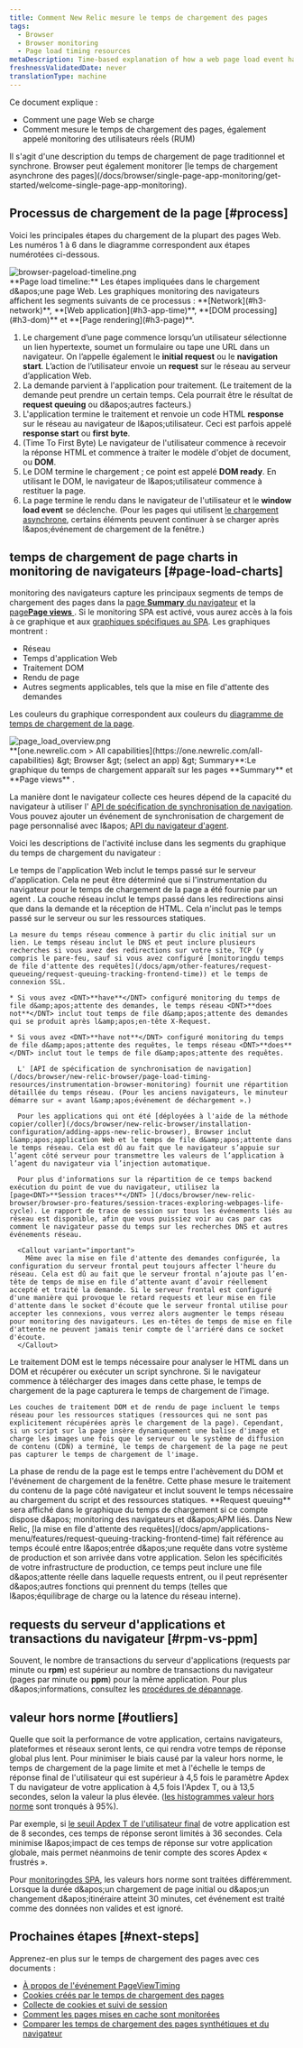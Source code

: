 ```yaml
---
title: Comment New Relic mesure le temps de chargement des pages
tags:
  - Browser
  - Browser monitoring
  - Page load timing resources
metaDescription: Time-based explanation of how a web page load event happens and how that corresponds to browser's page load timing measurements.
freshnessValidatedDate: never
translationType: machine
---
```


Ce document explique :

* Comment une page Web se charge
* Comment [<InlinePopover type="browser" />](/docs/browser/new-relic-browser/getting-started/new-relic-browser)mesure le temps de chargement des pages, également appelé monitoring des utilisateurs réels (RUM)

<Callout variant="tip">
  Il s'agit d'une description du temps de chargement de page traditionnel et synchrone. Browser peut également monitorer [le temps de chargement asynchrone des pages](/docs/browser/single-page-app-monitoring/get-started/welcome-single-page-app-monitoring).
</Callout>

## Processus de chargement de la page [#process]

Voici les principales étapes du chargement de la plupart des pages Web. Les numéros 1 à 6 dans le diagramme correspondent aux étapes numérotées ci-dessous.

<img title="browser-pageload-timeline.png" alt="browser-pageload-timeline.png" src="/images/browser_diagram_page-load-timeline.webp" />

<figcaption>
  <DNT>**Page load timeline:**</DNT> Les étapes impliquées dans le chargement d&amp;apos;une page Web. Les graphiques monitoring des navigateurs affichent les segments suivants de ce processus : <DNT>**[Network](#h3-network)**</DNT>, <DNT>**[Web application](#h3-app-time)**</DNT>, <DNT>**[DOM processing](#h3-dom)**</DNT> et <DNT>**[Page rendering](#h3-page)**</DNT>.
</figcaption>

1. Le chargement d’une page commence lorsqu’un utilisateur sélectionne un lien hypertexte, soumet un formulaire ou tape une URL dans un navigateur. On l’appelle également le <DNT>**initial request**</DNT> ou le <DNT>**navigation start**</DNT>. L’action de l’utilisateur envoie un <DNT>**request**</DNT> sur le réseau au serveur d’application Web.
2. La demande parvient à l'application pour traitement. (Le traitement de la demande peut prendre un certain temps. Cela pourrait être le résultat de <DNT>**request queuing**</DNT> ou d&amp;apos;autres facteurs.)
3. L'application termine le traitement et renvoie un code HTML <DNT>**response**</DNT> sur le réseau au navigateur de l&amp;apos;utilisateur. Ceci est parfois appelé <DNT>**response start**</DNT> ou <DNT>**first byte**</DNT>.
4. (Time To First Byte) Le navigateur de l'utilisateur commence à recevoir la réponse HTML et commence à traiter le modèle d'objet de document, ou <DNT>**DOM**</DNT>.
5. Le DOM termine le chargement ; ce point est appelé <DNT>**DOM ready**</DNT>. En utilisant le DOM, le navigateur de l&amp;apos;utilisateur commence à restituer la page.
6. La page termine le rendu dans le navigateur de l'utilisateur et le <DNT>**window load event**</DNT> se déclenche. (Pour les pages qui utilisent [le chargement asynchrone](/docs/browser/single-page-app-monitoring/get-started/welcome-single-page-app-monitoring), certains éléments peuvent continuer à se charger après l&amp;apos;événement de chargement de la fenêtre.)

## temps de chargement de page charts in monitoring de navigateurs [#page-load-charts]

monitoring des navigateurs capture les principaux segments de temps de chargement des pages dans la [page <DNT>**Summary**</DNT> du navigateur](/docs/browser/new-relic-browser/getting-started/browser-overview-website-performance-glance) et la [page<DNT>**Page views**</DNT> ](/docs/browser/new-relic-browser/additional-standard-features/page-views-understanding-your-sites-popularity). Si le monitoring SPA est activé, vous aurez accès à la fois à ce graphique et aux [graphiques spécifiques au SPA](/docs/browser/single-page-app-monitoring/use-spa-data/view-spa-data-new-relic-browser). Les graphiques montrent :

* Réseau
* Temps d'application Web
* Traitement DOM
* Rendu de page
* Autres segments applicables, tels que la mise en file d'attente des demandes

Les couleurs du graphique correspondent aux couleurs du [diagramme de temps de chargement de la page](#process).

<img title="page_load_overview.png" alt="page_load_overview.png" src="/images/browser_screenshot-full_page-load-chart.webp" />

<figcaption>
  <DNT>**[one.newrelic.com &gt; All capabilities](https://one.newrelic.com/all-capabilities) &amp;gt; Browser &amp;gt; (select an app) &amp;gt; Summary**</DNT>:Le graphique du temps de chargement apparaît sur les pages <DNT>**Summary**</DNT> et <DNT>**Page views**</DNT> .
</figcaption>

La manière dont le navigateur collecte ces heures dépend de la capacité du navigateur à utiliser l' [API de spécification de synchronisation de navigation](/docs/browser/new-relic-browser/page-load-timing-resources/instrumentation-browser-monitoring). Vous pouvez ajouter un événement de synchronisation de chargement de page personnalisé avec l&amp;apos; [API du navigateur d'agent](/docs/browser/new-relic-browser/browser-apis/using-browser-apis).

Voici les descriptions de l'activité incluse dans les segments du graphique du temps de chargement du navigateur :

<CollapserGroup>
  <Collapser id="h3-app-time" title="Application Web">
    Le temps de l'application Web inclut le temps passé sur le serveur d'application. Cela ne peut être déterminé que si l'instrumentation du navigateur pour le temps de chargement de la page a été fournie par un agent <InlinePopover type="apm" />.
  </Collapser>

  <Collapser id="h3-network" title="Réseau">
    La couche réseau inclut le temps passé dans les redirections ainsi que dans la demande et la réception de HTML. Cela n'inclut pas le temps passé sur le serveur ou sur les ressources statiques.

    La mesure du temps réseau commence à partir du clic initial sur un lien. Le temps réseau inclut le DNS et peut inclure plusieurs recherches si vous avez des redirections sur votre site, TCP (y compris le pare-feu, sauf si vous avez configuré [monitoringdu temps de file d'attente des requêtes](/docs/apm/other-features/request-queueing/request-queuing-tracking-frontend-time)) et le temps de connexion SSL.

    * Si vous avez <DNT>**have**</DNT> configuré monitoring du temps de file d&amp;apos;attente des demandes, le temps réseau <DNT>**does not**</DNT> inclut tout temps de file d&amp;apos;attente des demandes qui se produit après l&amp;apos;en-tête X-Request.

    * Si vous avez <DNT>**have not**</DNT> configuré monitoring du temps de file d&amp;apos;attente des requêtes, le temps réseau <DNT>**does**</DNT> inclut tout le temps de file d&amp;apos;attente des requêtes.

      L' [API de spécification de synchronisation de navigation](/docs/browser/new-relic-browser/page-load-timing-resources/instrumentation-browser-monitoring) fournit une répartition détaillée du temps réseau. (Pour les anciens navigateurs, le minuteur démarre sur « avant l&amp;apos;événement de déchargement ».)

      Pour les applications qui ont été [déployées à l'aide de la méthode copier/coller](/docs/browser/new-relic-browser/installation-configuration/adding-apps-new-relic-browser), Browser inclut l&amp;apos;application Web et le temps de file d&amp;apos;attente dans le temps réseau. Cela est dû au fait que le navigateur s’appuie sur l’agent côté serveur pour transmettre les valeurs de l’application à l’agent du navigateur via l’injection automatique.

      Pour plus d'informations sur la répartition de ce temps backend exécution du point de vue du navigateur, utilisez la [page<DNT>**Session traces**</DNT> ](/docs/browser/new-relic-browser/browser-pro-features/session-traces-exploring-webpages-life-cycle). Le rapport de trace de session sur tous les événements liés au réseau est disponible, afin que vous puissiez voir au cas par cas comment le navigateur passe du temps sur les recherches DNS et autres événements réseau.

      <Callout variant="important">
        Même avec la mise en file d'attente des demandes configurée, la configuration du serveur frontal peut toujours affecter l'heure du réseau. Cela est dû au fait que le serveur frontal n’ajoute pas l’en-tête de temps de mise en file d’attente avant d’avoir réellement accepté et traité la demande. Si le serveur frontal est configuré d'une manière qui provoque le retard requests et leur mise en file d'attente dans le socket d'écoute que le serveur frontal utilise pour accepter les connexions, vous verrez alors augmenter le temps réseau pour monitoring des navigateurs. Les en-têtes de temps de mise en file d'attente ne peuvent jamais tenir compte de l'arriéré dans ce socket d'écoute.
      </Callout>
  </Collapser>

  <Collapser id="h3-dom" title="Traitement DOM">
    Le traitement DOM est le temps nécessaire pour analyser le HTML dans un DOM et récupérer ou exécuter un script synchrone. Si le navigateur commence à télécharger des images dans cette phase, le temps de chargement de la page capturera le temps de chargement de l'image.

    Les couches de traitement DOM et de rendu de page incluent le temps réseau pour les ressources statiques (ressources qui ne sont pas explicitement récupérées après le chargement de la page). Cependant, si un script sur la page insère dynamiquement une balise d'image et charge les images une fois que le serveur ou le système de diffusion de contenu (CDN) a terminé, le temps de chargement de la page ne peut pas capturer le temps de chargement de l'image.
  </Collapser>

  <Collapser id="h3-page" title="Rendu de page">
    La phase de rendu de la page est le temps entre l'achèvement du DOM et l'événement de chargement de la fenêtre. Cette phase mesure le traitement du contenu de la page côté navigateur et inclut souvent le temps nécessaire au chargement du script et des ressources statiques.
  </Collapser>

  <Collapser id="h3-request" title="Mise en file d'attente des demandes">
    <DNT>**Request queuing**</DNT> sera affiché dans le graphique du temps de chargement si ce compte dispose d&amp;apos; monitoring des navigateurs et d&amp;apos;APM liés. Dans New Relic, [la mise en file d'attente des requêtes](/docs/apm/applications-menu/features/request-queuing-tracking-frontend-time) fait référence au temps écoulé entre l&amp;apos;entrée d&amp;apos;une requête dans votre système de production et son arrivée dans votre application. Selon les spécificités de votre infrastructure de production, ce temps peut inclure une file d&amp;apos;attente réelle dans laquelle requests entrent, ou il peut représenter d&amp;apos;autres fonctions qui prennent du temps (telles que l&amp;apos;équilibrage de charge ou la latence du réseau interne).
  </Collapser>
</CollapserGroup>

## requests du serveur d'applications et transactions du navigateur [#rpm-vs-ppm]

Souvent, le nombre de transactions du serveur d'applications (requests par minute ou <DNT>**rpm**</DNT>) est supérieur au nombre de transactions du navigateur (pages par minute ou <DNT>**ppm**</DNT>) pour la même application. Pour plus d&amp;apos;informations, consultez les [procédures de dépannage](/docs/browser/new-relic-browser/troubleshooting/app-server-requests-greatly-outnumber-browser-transactions).

## valeur hors norme [#outliers]

Quelle que soit la performance de votre application, certains navigateurs, plateformes et réseaux seront lents, ce qui rendra votre temps de réponse global plus lent. Pour minimiser le biais causé par la valeur hors norme, le temps de chargement de la page limite et met à l'échelle le temps de réponse final de l'utilisateur qui est supérieur à 4,5 fois le paramètre Apdex T du navigateur de votre application à 4,5 fois l'Apdex T, ou à 13,5 secondes, selon la valeur la plus élevée. ([les histogrammes valeur hors norme](/docs/data-analysis/user-interface-functions/histograms-viewing-data-distribution#outliers) sont tronqués à 95%).

Par exemple, si [le seuil Apdex T de l'utilisateur final](/docs/browser/new-relic-browser/installation-configuration/browser-settings-ui-options-browser-monitoring#apdex) de votre application est de 8 secondes, ces temps de réponse seront limités à 36 secondes. Cela minimise l&amp;apos;impact de ces temps de réponse sur votre application globale, mais permet néanmoins de tenir compte des scores Apdex « frustrés ».

Pour [monitoringdes SPA](/docs/browser/single-page-app-monitoring/get-started/welcome-single-page-app-monitoring), les valeurs hors norme sont traitées différemment. Lorsque la durée d&amp;apos;un chargement de page initial ou d&amp;apos;un changement d&amp;apos;itinéraire atteint 30 minutes, cet événement est traité comme des données non valides et est ignoré.

## Prochaines étapes [#next-steps]

Apprenez-en plus sur le temps de chargement des pages avec ces documents :

* [À propos de l'événement PageViewTiming](/docs/browser/new-relic-browser/page-load-timing-resources/pageviewtiming-async-or-dynamic-page-details)
* [Cookies créés par le temps de chargement des pages](/docs/browser/browser-monitoring/page-load-timing-resources/new-relic-cookies-used-browser)
* [Collecte de cookies et suivi de session](/docs/browser/browser-monitoring/page-load-timing-resources/cookie-collection-session-tracking)
* [Comment les pages mises en cache sont monitorées](/docs/browser/new-relic-browser/page-load-timing-resources/cached-pages)
* [Comparer les temps de chargement des pages synthétiques et du navigateur](/docs/browser/new-relic-browser/page-load-timing-resources/compare-page-load-performance-browser-synthetics)